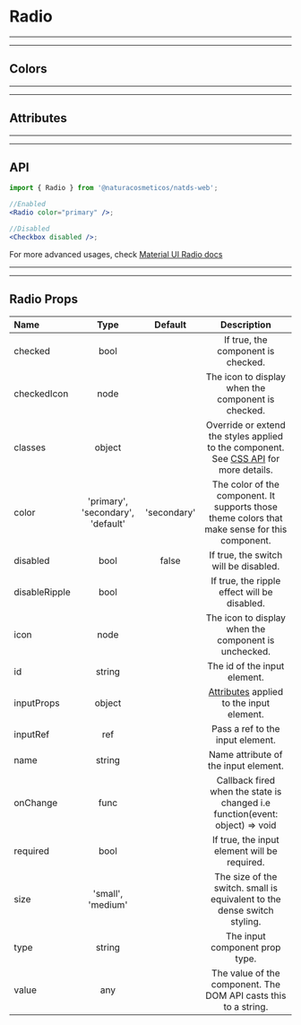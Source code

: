 
# Radio

---

---

## Colors

<Provider theme={themes.natura.light}>
  <ComponentWithLabel componentList={colors} />
</Provider>

---

---

## Attributes

<Provider theme={themes.natura.light}>
  <ComponentWithLabel componentList={attributes} />
</Provider>

---

---

## API

```jsx highlight-line="2"
import { Radio } from '@naturacosmeticos/natds-web';

//Enabled
<Radio color="primary" />;

//Disabled
<Checkbox disabled />;
```

For more advanced usages, check [Material UI Radio docs](https://material-ui.com/components/radio-buttons/)

---

---

## Radio Props

| Name          |               Type                |   Default   |                                                             Description                                                             |
| :------------ | :-------------------------------: | :---------: | :---------------------------------------------------------------------------------------------------------------------------------: |
| checked       |               bool                |             |                                                 If true, the component is checked.                                                  |
| checkedIcon   |               node                |             |                                         The icon to display when the component is checked.                                          |
| classes       |              object               |             | Override or extend the styles applied to the component. See [CSS API](https://material-ui.com/pt/api/switch/#css) for more details. |
| color         | 'primary', 'secondary', 'default' | 'secondary' |                   The color of the component. It supports those theme colors that make sense for this component.                    |
| disabled      |               bool                |    false    |                                                If true, the switch will be disabled.                                                |
| disableRipple |               bool                |             |                                            If true, the ripple effect will be disabled.                                             |
| icon          |               node                |             |                                        The icon to display when the component is unchecked.                                         |
| id            |              string               |             |                                                    The id of the input element.                                                     |
| inputProps    |              object               |             |       [Attributes](https://developer.mozilla.org/en-US/docs/Web/HTML/Element/input#Attributes) applied to the input element.        |
| inputRef      |                ref                |             |                                                  Pass a ref to the input element.                                                   |
| name          |              string               |             |                                                Name attribute of the input element.                                                 |
| onChange      |               func                |             |                            Callback fired when the state is changed i.e function(event: object) => void                             |
| required      |               bool                |             |                                            If true, the input element will be required.                                             |
| size          |         'small', 'medium'         |             |                              The size of the switch. small is equivalent to the dense switch styling.                               |
| type          |              string               |             |                                                   The input component prop type.                                                    |
| value         |                any                |             |                                   The value of the component. The DOM API casts this to a string.                                   |
